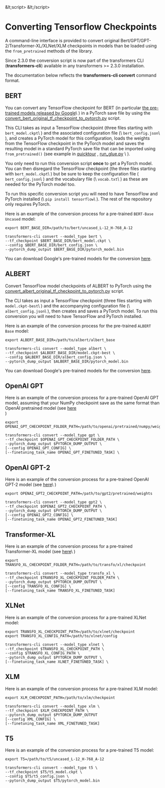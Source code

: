 &amp;lt;script>
&amp;lt;/script>

<!--Copyright 2020 The HuggingFace Team. All rights reserved.

Licensed under the Apache License, Version 2.0 (the "License"); you may not use this file except in compliance with
the License. You may obtain a copy of the License at

http://www.apache.org/licenses/LICENSE-2.0

Unless required by applicable law or agreed to in writing, software distributed under the License is distributed on
an "AS IS" BASIS, WITHOUT WARRANTIES OR CONDITIONS OF ANY KIND, either express or implied. See the License for the
specific language governing permissions and limitations under the License.
-->

# Converting Tensorflow Checkpoints

A command-line interface is provided to convert original Bert/GPT/GPT-2/Transformer-XL/XLNet/XLM checkpoints in models
than be loaded using the `from_pretrained` methods of the library.

<Tip>

Since 2.3.0 the conversion script is now part of the transformers CLI (**transformers-cli**) available in any
transformers >= 2.3.0 installation.

The documentation below reflects the **transformers-cli convert** command format.

</Tip>

## BERT

You can convert any TensorFlow checkpoint for BERT (in particular [the pre-trained models released by Google](https://github.com/google-research/bert#pre-trained-models)\ ) in a PyTorch save file by using the
[convert_bert_original_tf_checkpoint_to_pytorch.py](https://github.com/huggingface/transformers/tree/master/src/transformers/models/bert/convert_bert_original_tf_checkpoint_to_pytorch.py) script.

This CLI takes as input a TensorFlow checkpoint (three files starting with `bert_model.ckpt`\ ) and the associated
configuration file (\ `bert_config.json`\ ), and creates a PyTorch model for this configuration, loads the weights
from the TensorFlow checkpoint in the PyTorch model and saves the resulting model in a standard PyTorch save file that
can be imported using `from_pretrained()` (see example in [quicktour](quicktour.html) , [run_glue.py](https://github.com/huggingface/transformers/tree/master/examples/pytorch/text-classification/run_glue.py) \ ).

You only need to run this conversion script **once** to get a PyTorch model. You can then disregard the TensorFlow
checkpoint (the three files starting with `bert_model.ckpt`\ ) but be sure to keep the configuration file (\
`bert_config.json`\ ) and the vocabulary file (\ `vocab.txt`\ ) as these are needed for the PyTorch model too.

To run this specific conversion script you will need to have TensorFlow and PyTorch installed (\ `pip install tensorflow`\ ). The rest of the repository only requires PyTorch.

Here is an example of the conversion process for a pre-trained `BERT-Base Uncased` model:

```shell
export BERT_BASE_DIR=/path/to/bert/uncased_L-12_H-768_A-12

transformers-cli convert --model_type bert \
--tf_checkpoint $BERT_BASE_DIR/bert_model.ckpt \
--config $BERT_BASE_DIR/bert_config.json \
--pytorch_dump_output $BERT_BASE_DIR/pytorch_model.bin
```

You can download Google's pre-trained models for the conversion [here](https://github.com/google-research/bert#pre-trained-models).

## ALBERT

Convert TensorFlow model checkpoints of ALBERT to PyTorch using the
[convert_albert_original_tf_checkpoint_to_pytorch.py](https://github.com/huggingface/transformers/tree/master/src/transformers/models/albert/convert_albert_original_tf_checkpoint_to_pytorch.py) script.

The CLI takes as input a TensorFlow checkpoint (three files starting with `model.ckpt-best`\ ) and the accompanying
configuration file (\ `albert_config.json`\ ), then creates and saves a PyTorch model. To run this conversion you
will need to have TensorFlow and PyTorch installed.

Here is an example of the conversion process for the pre-trained `ALBERT Base` model:

```shell
export ALBERT_BASE_DIR=/path/to/albert/albert_base

transformers-cli convert --model_type albert \
--tf_checkpoint $ALBERT_BASE_DIR/model.ckpt-best \
--config $ALBERT_BASE_DIR/albert_config.json \
--pytorch_dump_output $ALBERT_BASE_DIR/pytorch_model.bin
```

You can download Google's pre-trained models for the conversion [here](https://github.com/google-research/albert#pre-trained-models).

## OpenAI GPT

Here is an example of the conversion process for a pre-trained OpenAI GPT model, assuming that your NumPy checkpoint
save as the same format than OpenAI pretrained model (see [here](https://github.com/openai/finetune-transformer-lm)\
)

```shell
export OPENAI_GPT_CHECKPOINT_FOLDER_PATH=/path/to/openai/pretrained/numpy/weights

transformers-cli convert --model_type gpt \
--tf_checkpoint $OPENAI_GPT_CHECKPOINT_FOLDER_PATH \
--pytorch_dump_output $PYTORCH_DUMP_OUTPUT \
[--config OPENAI_GPT_CONFIG] \
[--finetuning_task_name OPENAI_GPT_FINETUNED_TASK] \
```

## OpenAI GPT-2

Here is an example of the conversion process for a pre-trained OpenAI GPT-2 model (see [here](https://github.com/openai/gpt-2)\ )

```shell
export OPENAI_GPT2_CHECKPOINT_PATH=/path/to/gpt2/pretrained/weights

transformers-cli convert --model_type gpt2 \
--tf_checkpoint $OPENAI_GPT2_CHECKPOINT_PATH \
--pytorch_dump_output $PYTORCH_DUMP_OUTPUT \
[--config OPENAI_GPT2_CONFIG] \
[--finetuning_task_name OPENAI_GPT2_FINETUNED_TASK]
```

## Transformer-XL

Here is an example of the conversion process for a pre-trained Transformer-XL model (see [here](https://github.com/kimiyoung/transformer-xl/tree/master/tf#obtain-and-evaluate-pretrained-sota-models)\ )

```shell
export TRANSFO_XL_CHECKPOINT_FOLDER_PATH=/path/to/transfo/xl/checkpoint

transformers-cli convert --model_type transfo_xl \
--tf_checkpoint $TRANSFO_XL_CHECKPOINT_FOLDER_PATH \
--pytorch_dump_output $PYTORCH_DUMP_OUTPUT \
[--config TRANSFO_XL_CONFIG] \
[--finetuning_task_name TRANSFO_XL_FINETUNED_TASK]
```

## XLNet

Here is an example of the conversion process for a pre-trained XLNet model:

```shell
export TRANSFO_XL_CHECKPOINT_PATH=/path/to/xlnet/checkpoint
export TRANSFO_XL_CONFIG_PATH=/path/to/xlnet/config

transformers-cli convert --model_type xlnet \
--tf_checkpoint $TRANSFO_XL_CHECKPOINT_PATH \
--config $TRANSFO_XL_CONFIG_PATH \
--pytorch_dump_output $PYTORCH_DUMP_OUTPUT \
[--finetuning_task_name XLNET_FINETUNED_TASK] \
```

## XLM

Here is an example of the conversion process for a pre-trained XLM model:

```shell
export XLM_CHECKPOINT_PATH=/path/to/xlm/checkpoint

transformers-cli convert --model_type xlm \
--tf_checkpoint $XLM_CHECKPOINT_PATH \
--pytorch_dump_output $PYTORCH_DUMP_OUTPUT
[--config XML_CONFIG] \
[--finetuning_task_name XML_FINETUNED_TASK]
```

## T5

Here is an example of the conversion process for a pre-trained T5 model:

```shell
export T5=/path/to/t5/uncased_L-12_H-768_A-12

transformers-cli convert --model_type t5 \
--tf_checkpoint $T5/t5_model.ckpt \
--config $T5/t5_config.json \
--pytorch_dump_output $T5/pytorch_model.bin
```
